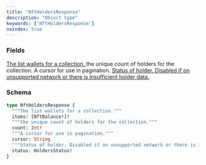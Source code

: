 ```yaml
---
title: "NftHoldersResponse"
description: "Object type"
keywords: ['NftHoldersResponse']
noindex: true
---
```


### Fields

<a href="/api-reference/types/nftbalance">
  <ResponseField name="items" type="[NftBalance!]!" required>
    The list wallets for a collection.
  </ResponseField>
</a>

<ResponseField name="count" type="Int!" required>
  the unique count of holders for the collection.
</ResponseField>

<ResponseField name="cursor" type="String">
  A cursor for use in pagination.
</ResponseField>

<a href="/api-reference/types/holdersstatus">
  <ResponseField name="status" type="HoldersStatus!" required>
    Status of holder. Disabled if on unsupported network or there is insufficient holder data.
  </ResponseField>
</a>

### Schema


```graphql 
type NftHoldersResponse {
  """The list wallets for a collection."""
  items: [NftBalance!]!
  """the unique count of holders for the collection."""
  count: Int!
  """A cursor for use in pagination."""
  cursor: String
  """Status of holder. Disabled if on unsupported network or there is insufficient holder data."""
  status: HoldersStatus!
}
```
